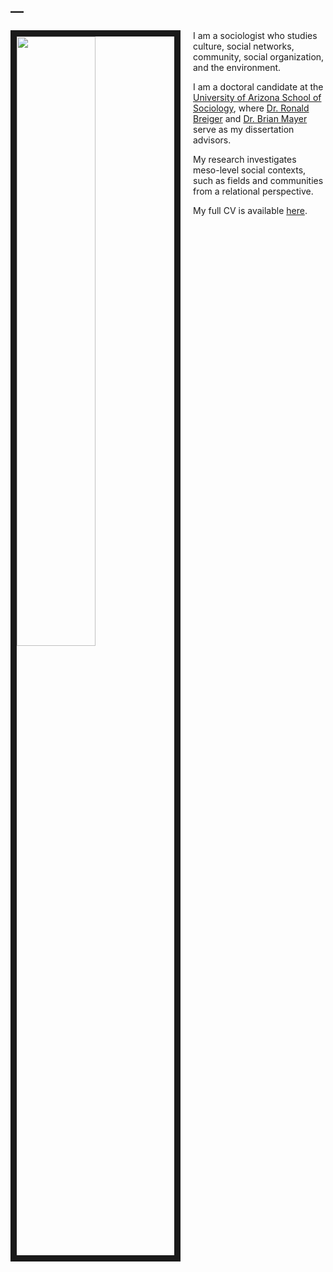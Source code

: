 ---
---

<link rel="stylesheet" href="styles.css" type="text/css">

<a href="images/IMG_7988.jpg">
<img src="images/IMG_7988.jpg" style="width:50%; border:10px solid; margin-right: 20px" align="left"></a>


I am a sociologist who studies culture, social networks, community, social organization, and the environment.

I am a doctoral candidate at the [University of Arizona School of Sociology](https://sociology.arizona.edu/), where [Dr. Ronald Breiger](http://www.u.arizona.edu/~breiger/) and [Dr. Brian Mayer](https://sociology.arizona.edu/user/brian-mayer) serve as my dissertation advisors.

My research investigates meso-level social contexts, such as fields and communities from a relational perspective.

My full CV is available [here](files/Puetz Kyle CV 2018 Public.pdf).
